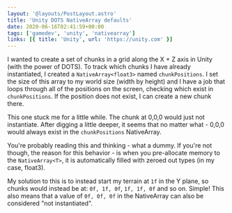 ```yaml
---
layout: '@layouts/PostLayout.astro'
title: 'Unity DOTS NativeArray defaults'
date: 2020-06-16T02:41:59+00:00
tags: ['gamedev', 'unity', 'nativearray']
links: [{ title: 'Unity', url: 'https://unity.com' }]
---
```


I wanted to create a set of chunks in a grid along the X \+ Z axis in Unity (with the power of DOTS). To track which chunks I have already instantiated, I created a `NativeArray<float3>` named `chunkPositions`. I set the size of this array to my world size (width by height) and I have a job that loops through all of the positions on the screen, checking which exist in `chunkPositions`. If the position does not exist, I can create a new chunk there.

This one stuck me for a little while. The chunk at 0,0,0 would just not instantiate. After digging a little deeper, it seems that no matter what - 0,0,0 would always exist in the `chunkPositions` NativeArray.

You're probably reading this and thinking - what a dummy. If you're not though, the reason for this behavior - is when you pre-allocate memory to the `NativeArray<T>`, it is automatically filled with zeroed out types (in my case, float3).

My solution to this is to instead start my terrain at `1f` in the Y plane, so chunks would instead be at: `0f, 1f, 0f`, `1f, 1f, 0f` and so on. Simple! This also means that a value of `0f, 0f, 0f` in the NativeArray can also be considered "not instantiated".
